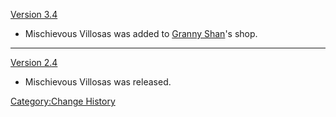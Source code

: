 [[Version 3.4]]
* Mischievous Villosas was added to [[Granny Shan]]'s shop.
----
[[Version 2.4]]
* Mischievous Villosas was released.
<noinclude>[[Category:Change History]]</noinclude>